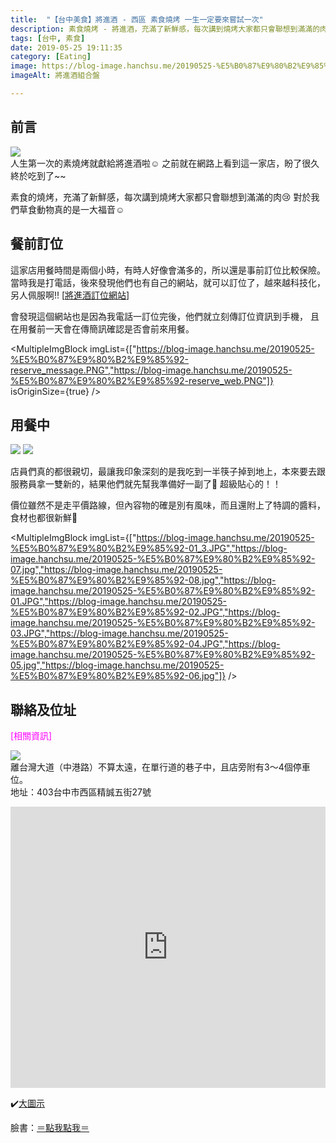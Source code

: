 ```yaml
---
title:  "【台中美食】將進酒 - 西區 素食燒烤 一生一定要來嘗試一次"
description: 素食燒烤 - 將進酒，充滿了新鮮感，每次講到燒烤大家都只會聯想到滿滿的肉😢 對於我們台中草食動物真的是一大福音☺
tags: [台中, 素食]
date: 2019-05-25 19:11:35
category: [Eating]
image: https://blog-image.hanchsu.me/20190525-%E5%B0%87%E9%80%B2%E9%85%92-00.JPG
imageAlt: 將進酒組合盤

---
```



## 前言
<img class="post-img" src="https://blog-image.hanchsu.me/20190525-%E5%B0%87%E9%80%B2%E9%85%92-00.JPG" /> <br/>
人生第一次的素燒烤就獻給將進酒啦☺️
之前就在網路上看到這一家店，盼了很久終於吃到了~~

素食的燒烤，充滿了新鮮感，每次講到燒烤大家都只會聯想到滿滿的肉😢
對於我們草食動物真的是一大福音☺


## 餐前訂位
這家店用餐時間是兩個小時，有時人好像會滿多的，所以還是事前訂位比較保險。
當時我是打電話，後來發現他們也有自己的網站，就可以訂位了，越來越科技化，另人佩服啊!!
\[[將進酒訂位網站](https://inline.app/booking/-LaoMrOyNyNdU090nrTg:inline-live-2a466/-LaoMrXZaP4h13lH7HEZ)\]

會發現這個網站也是因為我電話一訂位完後，他們就立刻傳訂位資訊到手機，
且在用餐前一天會在傳簡訊確認是否會前來用餐。 <br/>

<MultipleImgBlock imgList={["https://blog-image.hanchsu.me/20190525-%E5%B0%87%E9%80%B2%E9%85%92-reserve_message.PNG","https://blog-image.hanchsu.me/20190525-%E5%B0%87%E9%80%B2%E9%85%92-reserve_web.PNG"]} isOriginSize={true} />


## 用餐中
<img class="post-img"  src="https://blog-image.hanchsu.me/20190525-%E5%B0%87%E9%80%B2%E9%85%92-01_2.JPG"/>
<img class="post-img" src="https://blog-image.hanchsu.me/20190525-%E5%B0%87%E9%80%B2%E9%85%92-09.jpg" />

店員們真的都很親切，最讓我印象深刻的是我吃到一半筷子掉到地上，本來要去跟服務員拿一雙新的，結果他們就先幫我準備好一副了🤤
超級貼心的！！

價位雖然不是走平價路線，但內容物的確是別有風味，而且還附上了特調的醬料，食材也都很新鮮🤗

<MultipleImgBlock imgList={["https://blog-image.hanchsu.me/20190525-%E5%B0%87%E9%80%B2%E9%85%92-01_3.JPG","https://blog-image.hanchsu.me/20190525-%E5%B0%87%E9%80%B2%E9%85%92-07.jpg","https://blog-image.hanchsu.me/20190525-%E5%B0%87%E9%80%B2%E9%85%92-08.jpg","https://blog-image.hanchsu.me/20190525-%E5%B0%87%E9%80%B2%E9%85%92-01.JPG","https://blog-image.hanchsu.me/20190525-%E5%B0%87%E9%80%B2%E9%85%92-02.JPG","https://blog-image.hanchsu.me/20190525-%E5%B0%87%E9%80%B2%E9%85%92-03.JPG","https://blog-image.hanchsu.me/20190525-%E5%B0%87%E9%80%B2%E9%85%92-04.JPG","https://blog-image.hanchsu.me/20190525-%E5%B0%87%E9%80%B2%E9%85%92-05.jpg","https://blog-image.hanchsu.me/20190525-%E5%B0%87%E9%80%B2%E9%85%92-06.jpg"]} />

## 聯絡及位址
<p style="color:#FF00FF">[相關資訊]</p>

<img class="post-img" src="https://blog-image.hanchsu.me/20190525-%E5%B0%87%E9%80%B2%E9%85%92-01_1.JPG" /><br/>
離台灣大道（中港路）不算太遠，在單行道的巷子中，且店旁附有3～4個停車位。 <br/>
地址：403台中市西區精誠五街27號
<iframe src="https://www.google.com/maps/embed?pb=!1m18!1m12!1m3!1d3640.4691476241687!2d120.65560371511766!3d24.155274179105213!2m3!1f0!2f0!3f0!3m2!1i1024!2i768!4f13.1!3m3!1m2!1s0x34693da13b5074fd%3A0x879a7a734a4ea946!2z5bCH6YCy6YWSLee0oCDnh5Lng6Tmrr92ZWdldGFyaWFuIEJCUQ!5e0!3m2!1szh-TW!2stw!4v1558796168109!5m2!1szh-TW!2stw"width="100%" height="450" frameborder="0" style="border:0" allowfullscreen></iframe>

✔️[大圖示](https://goo.gl/maps/qZVybyEJGtmRVukR7)


臉書：[＝點我點我＝](https://www.facebook.com/vgbbq/)
